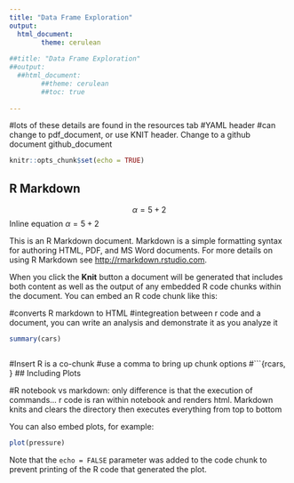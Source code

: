```yaml
---
title: "Data Frame Exploration"
output: 
  html_document:
        theme: cerulean
        
##title: "Data Frame Exploration"
##output: 
  ##html_document:
        ##theme: cerulean
        ##toc: true
        
---
```

#lots of these details are found in the resources tab
#YAML header
#can change to pdf_document, or use KNIT header. Change to a github document github_document
```r
knitr::opts_chunk$set(echo = TRUE)
```

## R Markdown
$$\alpha = 5 + 2$$
Inline equation $\alpha = 5 + 2$

This is an R Markdown document. Markdown is a simple formatting syntax for authoring HTML, PDF, and MS Word documents. For more details on using R Markdown see <http://rmarkdown.rstudio.com>.

When you click the **Knit** button a document will be generated that includes both content as well as the output of any embedded R code chunks within the document. You can embed an R code chunk like this:

#converts R markdown to HTML
#integreation between r code and a document, you can write an analysis and demonstrate it as you analyze it

```r
summary(cars)
```
```r
```

#Insert R is a co-chunk
#use a comma to bring up chunk options 
#```{rcars, }
## Including Plots

#R notebook vs markdown: only difference is that the execution of commands... r code is ran within notebook and renders html. Markdown knits and clears the directory then executes everything from top to bottom

You can also embed plots, for example:

```r
plot(pressure)
```

Note that the `echo = FALSE` parameter was added to the code chunk to prevent printing of the R code that generated the plot.
